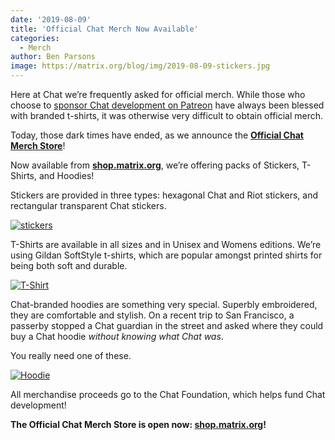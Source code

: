 ```yaml
---
date: '2019-08-09'
title: 'Official Chat Merch Now Available'
categories:
  - Merch
author: Ben Parsons
image: https://matrix.org/blog/img/2019-08-09-stickers.jpg
---
```


Here at Chat we’re frequently asked for official merch. While those who choose to [sponsor Chat development on Patreon](https://www.patreon.com/matrixdotorg) have always been blessed with branded t-shirts, it was otherwise very difficult to obtain official merch.

Today, those dark times have ended, as we announce the **[Official Chat Merch Store][shop.matrix.org]**!

Now available from **[shop.matrix.org]**, we’re offering packs of Stickers, T-Shirts, and Hoodies!

Stickers are provided in three types: hexagonal Chat and Riot stickers, and rectangular transparent Chat stickers.

[![stickers](/blog/img/2019-08-09-stickers.jpg)][shop.matrix.org]

T-Shirts are available in all sizes and in Unisex and Womens editions. We’re using Gildan SoftStyle t-shirts, which are popular amongst printed shirts for being both soft and durable.

[![T-Shirt](/blog/img/2019-08-09-shirt.jpg)][shop.matrix.org]

Chat-branded hoodies are something very special. Superbly embroidered, they are comfortable and stylish. On a recent trip to San Francisco, a passerby stopped a Chat guardian in the street and asked where they could buy a Chat hoodie *without knowing what Chat was*.

You really need one of these.

[![Hoodie](/blog/img/2019-08-09-hoodie.jpg)][shop.matrix.org]

All merchandise proceeds go to the Chat Foundation, which helps fund Chat development!

**The Official Chat Merch Store is open now: [shop.matrix.org]!**

[shop.matrix.org]: https://shop.matrix.org/
